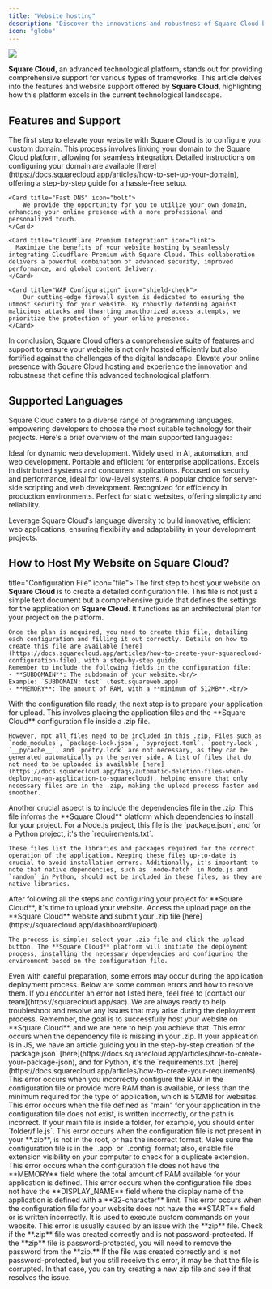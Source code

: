 ```yaml
---
title: "Website hosting"
description: "Discover the innovations and robustness of Square Cloud by exploring the website hosting features and support provided by the platform."
icon: "globe"
---
```


<Frame>
  <img src="/images/services/sites.png" style={{ borderRadius: "0.5rem" }} />
</Frame>

**Square Cloud**, an advanced technological platform, stands out for providing comprehensive support for various types of frameworks. This article delves into the features and website support offered by **Square Cloud**, highlighting how this platform excels in the current technological landscape.

## Features and Support

<CardGroup cols={1}>
    <Card title="Domain Configuration" icon="globe" href="https://docs.squarecloud.app/articles/how-to-set-up-your-domain">
      The first step to elevate your website with Square Cloud is to configure your custom domain. This process involves linking your domain to the Square Cloud platform, allowing for seamless integration. Detailed instructions on configuring your domain are available [here](https://docs.squarecloud.app/articles/how-to-set-up-your-domain), offering a step-by-step guide for a hassle-free setup.
    </Card>

    <Card title="Fast DNS" icon="bolt">
        We provide the opportunity for you to utilize your own domain, enhancing your online presence with a more professional and personalized touch.
    </Card>

    <Card title="Cloudflare Premium Integration" icon="link">
      Maximize the benefits of your website hosting by seamlessly integrating Cloudflare Premium with Square Cloud. This collaboration delivers a powerful combination of advanced security, improved performance, and global content delivery.
    </Card>

    <Card title="WAF Configuration" icon="shield-check">
        Our cutting-edge firewall system is dedicated to ensuring the utmost security for your website. By robustly defending against malicious attacks and thwarting unauthorized access attempts, we prioritize the protection of your online presence.
    </Card>
</CardGroup>

In conclusion, Square Cloud offers a comprehensive suite of features and support to ensure your website is not only hosted efficiently but also fortified against the challenges of the digital landscape. Elevate your online presence with Square Cloud hosting and experience the innovation and robustness that define this advanced technological platform.

## Supported Languages

Square Cloud caters to a diverse range of programming languages, empowering developers to choose the most suitable technology for their projects. Here's a brief overview of the main supported languages:

<CardGroup cols={3}>
  <Card title="Node.js" icon="node-js" href="https://docs.squarecloud.app/articles/getting-started-with-nodejs">
    Ideal for dynamic web development.
  </Card>

  <Card title="Python" icon="python" href="https://docs.squarecloud.app/articles/getting-started-with-python">
    Widely used in AI, automation, and web development.
  </Card>

  <Card title="Java" icon="java" href="https://docs.squarecloud.app/articles/getting-started-with-java">
    Portable and efficient for enterprise applications.
  </Card>

  <Card title="Elixir" icon="droplet" href="https://docs.squarecloud.app/articles/getting-started-with-elixir">
    Excels in distributed systems and concurrent applications.
  </Card>

  <Card title="Rust" icon="rust" href="https://docs.squarecloud.app/articles/getting-started-with-rust">
    Focused on security and performance, ideal for low-level systems.
  </Card>

  <Card title="PHP" icon="php" href="https://docs.squarecloud.app/articles/getting-started-with-php">
    A popular choice for server-side scripting and web development.
  </Card>

  <Card title="Go" icon="golang" href="https://docs.squarecloud.app/articles/getting-started-with-go">
    Recognized for efficiency in production environments.
  </Card>

  <Card title="HTML/CSS" icon="html5">
    Perfect for static websites, offering simplicity and reliability.
  </Card>
</CardGroup>

Leverage Square Cloud's language diversity to build innovative, efficient web applications, ensuring flexibility and adaptability in your development projects.

## How to Host My Website on Square Cloud?
<Steps>
  <Step

 title="Configuration File" icon="file">
    The first step to host your website on **Square Cloud** is to create a detailed configuration file. This file is not just a simple text document but a comprehensive guide that defines the settings for the application on **Square Cloud**. It functions as an architectural plan for your project on the platform.

    Once the plan is acquired, you need to create this file, detailing each configuration and filling it out correctly. Details on how to create this file are available [here](https://docs.squarecloud.app/articles/how-to-create-your-squarecloud-configuration-file), with a step-by-step guide.
    Remember to include the following fields in the configuration file:
    - **SUBDOMAIN**: The subdomain of your website.<br/>
    Example: `SUBDOMAIN: test` (test.squareweb.app)
    - **MEMORY**: The amount of RAM, with a **minimum of 512MB**.<br/>
  </Step>
  <Step title="ZIP File Creation" icon="file-zip">
    With the configuration file ready, the next step is to prepare your application for upload. This involves placing the application files and the **Square Cloud** configuration file inside a .zip file.

    However, not all files need to be included in this .zip. Files such as `node_modules`, `package-lock.json`, `pyproject.toml`, `poetry.lock`, `__pycache__`, and `poetry.lock` are not necessary, as they can be generated automatically on the server side. A list of files that do not need to be uploaded is available [here](https://docs.squarecloud.app/faqs/automatic-deletion-files-when-deploying-an-application-to-squarecloud), helping ensure that only necessary files are in the .zip, making the upload process faster and smoother.
  </Step>
  <Step title="Dependencies File" icon="box">
    Another crucial aspect is to include the dependencies file in the .zip. This file informs the **Square Cloud** platform which dependencies to install for your project. For a Node.js project, this file is the `package.json`, and for a Python project, it's the `requirements.txt`.

    These files list the libraries and packages required for the correct operation of the application. Keeping these files up-to-date is crucial to avoid installation errors. Additionally, it's important to note that native dependencies, such as `node-fetch` in Node.js and `random` in Python, should not be included in these files, as they are native libraries.
  </Step>
  <Step title="Website Upload" icon="arrow-up">
    After following all the steps and configuring your project for **Square Cloud**, it's time to upload your website. Access the upload page on the **Square Cloud** website and submit your .zip file [here](https://squarecloud.app/dashboard/upload).

    The process is simple: select your .zip file and click the upload button. The **Square Cloud** platform will initiate the deployment process, installing the necessary dependencies and configuring the environment based on the configuration file.
  </Step>
  <Step title="Common Errors During Application Deployment" icon="x">
  <Warning>Even with careful preparation, some errors may occur during the application deployment process. Below are some common errors and how to resolve them. If you encounter an error not listed here, feel free to [contact our team](https://squarecloud.app/sac). We are always ready to help troubleshoot and resolve any issues that may arise during the deployment process. Remember, the goal is to successfully host your website on **Square Cloud**, and we are here to help you achieve that.</Warning>
<AccordionGroup>
  <Accordion title="INVALID_DEPENDENCY" icon="box">
    This error occurs when the dependency file is missing in your .zip. If your application is in JS, we have an article guiding you in the step-by-step creation of the `package.json` [here](https://docs.squarecloud.app/articles/how-to-create-your-package-json), and for Python, it's the `requirements.txt` [here](https://docs.squarecloud.app/articles/how-to-create-your-requirements).
  </Accordion>
  <Accordion title="FEW_MEMORY" icon="memory">
    This error occurs when you incorrectly configure the RAM in the configuration file or provide more RAM than is available, or less than the minimum required for the type of application, which is 512MB for websites.
  </Accordion>
  <Accordion title="INVALID_MAIN" icon="file-code">
    This error occurs when the file defined as "main" for your application in the configuration file does not exist, is written incorrectly, or the path is incorrect. If your main file is inside a folder, for example, you should enter `folder/file.js`.
  </Accordion>
  <Accordion title="MISSING_CONFIG" icon="file-signature">
    This error occurs when the configuration file is not present in your **.zip**, is not in the root, or has the incorrect format. Make sure the configuration file is in the `.app` or `.config` format; also, enable file extension visibility on your computer to check for a duplicate extension.
  </Accordion>
  <Accordion title="MISSING_MEMORY" icon="memory">
    This error occurs when the configuration file does not have the **MEMORY** field where the total amount of RAM available for your application is defined.
  </Accordion>
  <Accordion title="INVALID_DISPLAY_NAME" icon="file">
    This error occurs when the configuration file does not have the **DISPLAY_NAME** field where the display name of the application is defined with a **32-character** limit.
  </Accordion>
  <Accordion title="INVALID_START" icon="terminal">
    This error occurs when the configuration file for your website does not have the **START** field or is written incorrectly. It is used to execute custom commands on your website.
  </Accordion>
  <Accordion title="FAILED_UPLOAD" icon="x">
    This error is usually caused by an issue with the **zip** file. Check if the **.zip** file was created correctly and is not password-protected. If the **zip** file is password-protected, you will need to remove the password from the **zip.** If the file was created correctly and is not password-protected, but you still receive this error, it may be that the file is corrupted. In that case, you can try creating a new zip file and see if that resolves the issue.
  </Accordion>
</AccordionGroup>

  </Step>
</Steps>
